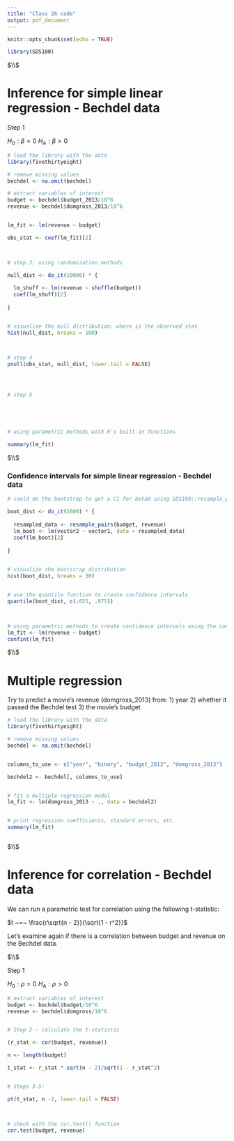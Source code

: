 ```yaml
---
title: "Class 26 code"
output: pdf_document
---
```


```r
knitr::opts_chunk$set(echo = TRUE)
```







```r

library(SDS100)


```



$\\$






# Inference for simple linear regression - Bechdel data


Step 1

$H_0: \beta = 0$
$H_A: \beta > 0$



```r



# load the library with the data
library(fivethirtyeight)

# remove missing values
bechdel <- na.omit(bechdel)

# extract variables of interest
budget <- bechdel$budget_2013/10^6
revenue <- bechdel$domgross_2013/10^6


lm_fit <- lm(revenue ~ budget)

obs_stat <- coef(lm_fit)[2]



# step 3: using randomization methods

null_dist <- do_it(10000) * {
  
  lm_shuff <- lm(revenue ~ shuffle(budget))
  coef(lm_shuff)[2]
  
}


# visualize the null distribution: where is the observed stat
hist(null_dist, breaks = 100)



# step 4 
pnull(obs_stat, null_dist, lower.tail = FALSE)




# step 5





# using parametric methods with R's built-in functions

summary(lm_fit)


```



$\\$




### Confidence intervals for simple linear regression - Bechdel data


```r


# could do the bootstrap to get a CI for beta0 using SDS100::resample_pairs()

boot_dist <- do_it(1000) * {
  
  resampled_data <- resample_pairs(budget, revenue)
  lm_boot <- lm(vector2 ~ vector1, data = resampled_data)
  coef(lm_boot)[2]
  
}
  

# visualize the bootstrap distribution
hist(boot_dist, breaks = 30)


# use the quantile function to create confidence intervals
quantile(boot_dist, c(.025, .975))



# using parametric methods to create confidence intervals using the confint() function
lm_fit <- lm(revenue ~ budget)
confint(lm_fit)


```



$\\$





# Multiple regression



Try to predict a movie's revenue (domgross_2013) from:
  1) year
  2) whether it passed the Bechdel test
  3) the movie's budget

```r


# load the library with the data
library(fivethirtyeight)

# remove missing values
bechdel <- na.omit(bechdel)


columns_to_use <- c("year", "binary", "budget_2013", "domgross_2013")

bechdel2 <- bechdel[, columns_to_use]


# fit a multiple regression model
lm_fit <- lm(domgross_2013 ~ ., data = bechdel2)


# print regression coefficients, standard errors, etc. 
summary(lm_fit)



```





$\\$






# Inference for correlation - Bechdel data


We can run a parametric test for correlation using the following t-statistic:

$t ~=~ \frac{r\sqrt{n - 2}}{\sqrt{1 - r^2}}$


Let's examine again if there is a correlation between budget and revenue on the Bechdel data.



$\\$


Step 1

$H_0: \rho = 0$
$H_A: \rho > 0$



```r


# extract variables of interest
budget <- bechdel$budget/10^6
revenue <- bechdel$domgross/10^6


# Step 2 - calculate the t-statistic

(r_stat <- cor(budget, revenue))

n <- length(budget)

t_stat <- r_stat * sqrt(n - 2)/sqrt(1 - r_stat^2)


# Steps 3-5: 

pt(t_stat, n -2, lower.tail = FALSE)



# check with the cor.test() function 
cor.test(budget, revenue)


```








